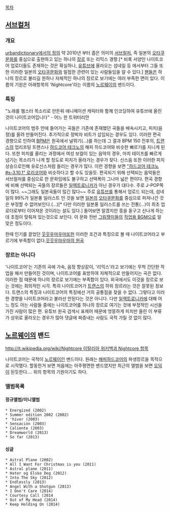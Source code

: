 [[목차]]

== [[서브컬처]] ==
=== 개요 ===
[http://www.urbandictionary.com/define.php?term=nightcore urbandictionary에서의 정의]
약 2010년 부터 좁은 의미의 [[서브컬처]], 즉 일본의 [[오타쿠]]문화를 중심으로 출현하고 있는 하나의 [[장르]] 또는 리믹스 경향.[* 비록 서양인 나이트코어 업로더들도 존재하는 것은 확실하나, [[유튜브]]에 올라오는 섬네일 등 에서부터 그들 또한 이러한 일본의 [[오타쿠]][[문화]]와 밀접한 관련이 있는 사람들임을 알 수 있다.] [[팬]]들은 하나의 장르로 불리길 원하나 자체적인 하나의 장르로 보기에는 여러 부족한 면이 있다. 이름의 기원은 아래항목의 'Nightcore'라는 이름의 [[노르웨이]]의 밴드이다.
=== 특징 ===
"노래를 햄스터 목소리로 만든뒤 애니메이션 캐릭터와 함께 인코딩하여 유튜브에 올린것이 나이트코어입니다" - 어느 한 트위터리안

나이트코어의 범주 안에 들어가는 곡들은 기존에 존재했던 곡들을 배속시키고, 피치(음정)를 올려 만들어진다. 추가적으로 정박자 비트가 삽입되는 경우도 있다. 이러한 편곡 경향으로 인하여 [[BPM]]은 원곡에서 널뛰기(...)를 하는데 그 결과 BPM 150 전후의, [[트랜스(음악)|트랜스]]의 업리프팅 트랜스나 [[하드코어 테크노]]의 해피 하드코어와 비슷한 빠르기를 지니게 된다. 또한 피치를 올리는 과정에서 여성 보컬이 있는 음악의 경우, 마치 테이프를 빠르게 넘기는 목소리가 나게 할 정도로 피치가 올라가는 경우가 잦다. 신스음 또한 이러한 피치 상승으로인해 유로신스처럼 들리는 경우가 많다. 이런 경향을 보면 [["하드코어 테크노 #s-3.10.1" 로리코어]]와 비슷하다고 할 수도 있을듯. 편곡되기 위해 선택되는 음악들은 서브컬처를 중심으로 한 문화임에도 불구하고 선택폭이 그나마 넓은 편이다. 편곡 경향에 비해 선택되는 곡들의 장르들은 [[일렉트로니카]]가 아닌 경우가 대다수. 주로 J-POP쪽이 많다. ~~그래도 일본곡들이 많긴 많다~~ 주로 [[유튜브]]를 통해서 업로드 되는데, 섬네일의 99%가 일본풍 일러스트 인 것을 보면 [[일본]]의 [[오타쿠]]문화를 중심으로 퍼져나간 것은 부정할 수 없어보인다.(...)[* 다만 이러한 일본풍 일러스트를 쓰는 전통(...)이 최초 업로더로부터 이어져온 것이라는 설도 있다.] 들어보면 알겠지만 흥을 돋구고 신나게 하는데 초점이 맞춰져 있는것으로 보인다. 이 문화 전반 [[그림쟁이]]들의 [[작업용 BGM]]으로 알맞은 정도이다.

한때 인기를 끌었던 [[웃웃우마우마]]또한 이러한 조건과 특징으로 볼 때 나이트코어라고 부르기에 부족함이 없다.[http://www.youtube.com/watch?v=anEVeN4K-SY 웃웃우마우마의 원곡]
=== 장르는 아니다 ===
'나이트코어'는 기존의 곡에 가속, 음정 향상같이, '리믹스'라고 보기에는 무척 간단한 작업을 해서 만들어진 것이며, 나이트코어를 표방하여 자체적으로 만들어지는 곡은 없다. 이러한 점 때문에 하나의 장르로 보기에는 부족함이 있다. 외국에서도 이것을 장르로 보는 것에는 회의적인 시각. 특히 나이트코어가 [[트랜스(음악)|트랜스]]의 하위 장르라는 것은 잘못된 정보다. 트랜스의 특징과 나이트코어의 특징에선 거의 공통점을 찾을 수 없다.  그렇다고 이러한 경향을 나이트코어라고 불러선 안된다는 것은 아니다. 다만 [[일렉트로니카]]에 대해 어느 정도 아는 사람들 중에는 나이트코어를 하나의 장르로 여기는 것에 부정적인 시선을 가진 사람이 많은 편. 유튜브 원곡 검색시 표제어 때문에 엉뚱하게 피치만 올린 이 부류가 상위로 올라오는 경우가 많아 댓글에 짜증내는 사람도 국적 가릴 것 없이 많다.

== [[노르웨이]]의 밴드 ==
[[http://it.wikipedia.org/wiki/Nightcore 이탈리아 위키백과 Nightcore 항목]]

나이트코어는 국적이 [[노르웨이]]인 밴드이다. 원래는 [[하드코어%20테크노#s-3.3.1|해피하드코어]]의 파생장르을 목적으로 시작했다.
할동한거 보면 처음에는 아주평면한 밴드였지만 최근의 앨범을 보면 [[오타쿠|오덕]]이 된듯한다....
위의 항목의 기원이기도 하다.

=== 앨범목록 ===
==== 정규앨범/미니앨범 ====
 * Energized (2002)
 * Summer edition 2002 (2002)
 * 'hiver (2003)
 * Sensaciòn (2003)
 * Caliente (2003)
 * Dreamworld (2013)
 * So far (2013)
==== 싱글 ====
 * Astral Plane (2002)
 * All I Want For Christmas is you (2011)
 * Astral plane (2011)
 * Hater og Elske Deg (2012)
 * Into The Sky (2012)
 * Endlessly (2013)
 * Angel With a Shotgun (2013)
 * I Don't Care (2014)
 * Courtesy Call (2014
 * Out of My Head (2014)
 * Keep Holding On (2014)
